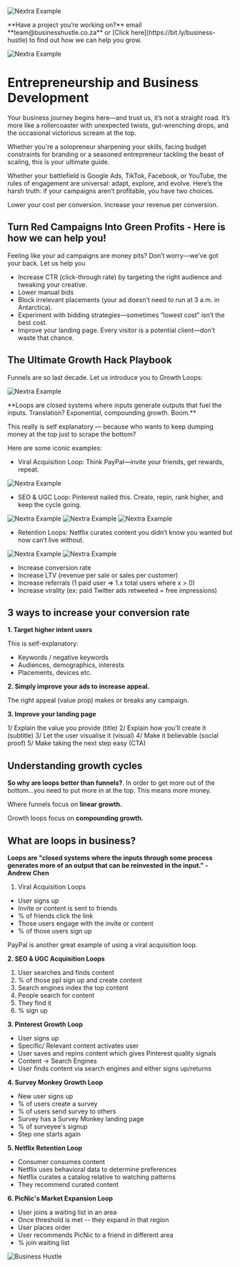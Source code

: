 
<Bleed>![Nextra Example](../public/business-hustle-biz-Development-artwork.png)</Bleed>

<span id="sidebar-and-anchor-links" />
<Callout>
  **Have a project you’re working on?** email **team@businesshustle.co.za** or [Click here](https://bit.ly/business-hustle) to find out how we can help you grow.
</Callout>

<Bleed>![Nextra Example](../public/BHW_pricelist.png)</Bleed>

# Entrepreneurship and Business Development

Your business journey begins here—and trust us, it’s not a straight road. It’s more like a rollercoaster with unexpected twists, gut-wrenching drops, and the occasional victorious scream at the top.

Whether you're a solopreneur sharpening your skills, facing budget constraints for branding or a seasoned entrepreneur tackling the beast of scaling, this is your ultimate guide.


Whether your battlefield is Google Ads, TikTok, Facebook, or YouTube, the rules of engagement are universal: adapt, explore, and evolve.
Here’s the harsh truth: if your campaigns aren’t profitable, you have two choices.

Lower your cost per conversion.
Increase your revenue per conversion.

## Turn Red Campaigns Into Green Profits - Here is how we can help you!

Feeling like your ad campaigns are money pits? Don’t worry—we’ve got your back. Let us help you 
- Increase CTR (click-through rate) by targeting the right audience and tweaking your creative.
- Lower manual bids
- Block irrelevant placements (your ad doesn’t need to run at 3 a.m. in Antarctica).
- Experiment with bidding strategies—sometimes “lowest cost” isn’t the best cost.
- Improve your landing page. Every visitor is a potential client—don’t waste that chance.

## The Ultimate Growth Hack Playbook 

Funnels are so last decade. Let us introduce you to Growth Loops:

<Bleed>![Nextra Example](../public/bus.png)</Bleed>

<Bleed>
  <div style={{ border: '1px solid #888', padding: '4rem 2.5rem', textAlign: 'center' }}>
    **Loops are closed systems where inputs generate outputs that fuel the inputs. Translation? Exponential, compounding growth. Boom.**

  </div>
</Bleed>

This really is self explanatory — because who wants to keep dumping money at the top just to scrape the bottom?

Here are some iconic examples:

* Viral Acquisition Loop: Think PayPal—invite your friends, get rewards, repeat.

<Bleed>![Nextra Example](../public/alo.png)</Bleed>

* SEO & UGC Loop: Pinterest nailed this. Create, repin, rank higher, and keep the cycle going.

<Bleed>![Nextra Example](../public/alo3.png)</Bleed> 
<Bleed>![Nextra Example](../public/alo2.png)</Bleed>
<Bleed>![Nextra Example](../public/alo4.png)</Bleed>

* Retention Loops: Netflix curates content you didn’t know you wanted but now can’t live without.

<Bleed>![Nextra Example](../public/alo5.png)</Bleed>
<Bleed>![Nextra Example](../public/alo6.png)</Bleed>








- Increase conversion rate
- Increase LTV (revenue per sale or sales per customer)
- Increase referrals (1 paid user => 1.x total users where x > 0)
- Increase virality (ex: paid Twitter ads retweeted = free impressions)

## 3 ways to increase your conversion rate

**1. Target higher intent users**

This is self-explanatory:

* Keywords / negative keywords
* Audiences, demographics, interests
* Placements, devices etc.

**2. Simply improve your ads to increase appeal.**

The right appeal (value prop) makes or breaks any campaign. 

**3. Improve your landing page**

1/ Explain the value you provide (title)
2/ Explain how you'll create it (subtitle)
3/ Let the user visualise it (visual)
4/ Make it believable (social proof)
5/ Make taking the next step easy (CTA)

## Understanding growth cycles 


**So why are loops better than funnels?**. In order to get more out of the bottom...you need to put more in at the top. This means more money.

Where funnels focus on **linear growth.**

Growth loops focus on **compounding growth.** 

## What are loops in business?

**Loops are "closed systems where the inputs through some process generates more of an output that can be reinvested in the input." - Andrew Chen**

1. Viral Acquisition Loops
* User signs up
* Invite or content is sent to friends
* % of friends click the link
* Those users engage with the invite or content
* % of those users sign up

PayPal is another great example of using a viral acquisition loop.



**2. SEO & UGC Acquisition Loops**

1. User searches and finds content
2. % of those ppl sign up and create content
3. Search engines index the top content
4. People search for content
5. They find it
6. % sign up


**3. Pinterest Growth Loop**

* User signs up
* Specific/ Relevant content activates user
* User saves and repins content which gives Pinterest quality signals
* Content -> Search Engines
* User finds content via search engines and either signs up/returns


**4. Survey Monkey Growth Loop**

* New user signs up
* % of users create a survey
* % of users send survey to others
* Survey has a Survey Monkey landing page
* % of surveyee's signup 
* Step one starts again



**5. Netflix Retention Loop**

* Consumer consumes content
* Netflix uses behavioral data to determine preferences
* Netflix curates a catalog relative to watching patterns
* They recommend curated content



**6. PicNic's Market Expansion Loop**

* User joins a waiting list in an area
* Once threshold is met -- they expand in that region
* User places order
* User recommends PicNic to a friend in different area
* % join waiting list



![Business Hustle](https://img.shields.io/badge/Business-Hustle-blue)
